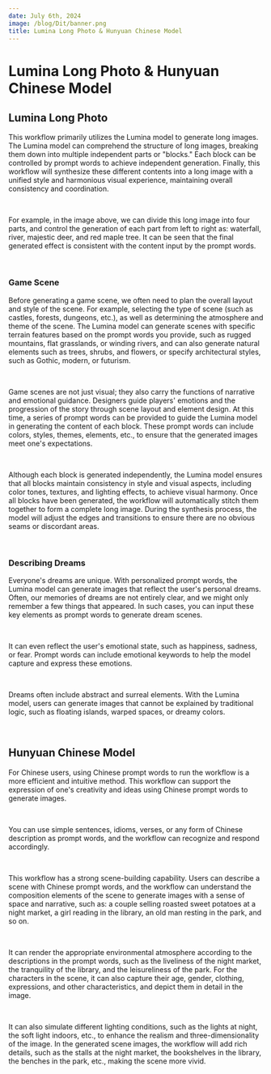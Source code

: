 ```yaml
---
date: July 6th, 2024
image: /blog/Dit/banner.png
title: Lumina Long Photo & Hunyuan Chinese Model
---
```



# Lumina Long Photo & Hunyuan Chinese Model

## Lumina Long Photo 

This workflow primarily utilizes the Lumina model to generate long images. The Lumina model can comprehend the structure of long images, breaking them down into multiple independent parts or "blocks." Each block can be controlled by prompt words to achieve independent generation. Finally, this workflow will synthesize these different contents into a long image with a unified style and harmonious visual experience, maintaining overall consistency and coordination.

<br/>
<PhotoProvider>
  <PhotoView src="/blog/Dit/001.png">
    <img src="/blog/Dit/001.png" alt="" className="rounded-lg"/>
  </PhotoView>
</PhotoProvider>

For example, in the image above, we can divide this long image into four parts, and control the generation of each part from left to right as: waterfall, river, majestic deer, and red maple tree. It can be seen that the final generated effect is consistent with the content input by the prompt words.

<br/>
<PhotoProvider>
  <PhotoView src="/blog/Dit/002.png">
    <img src="/blog/Dit/002.png" alt="" className="rounded-lg"/>
  </PhotoView>
</PhotoProvider>

### Game Scene

Before generating a game scene, we often need to plan the overall layout and style of the scene. For example, selecting the type of scene (such as castles, forests, dungeons, etc.), as well as determining the atmosphere and theme of the scene. The Lumina model can generate scenes with specific terrain features based on the prompt words you provide, such as rugged mountains, flat grasslands, or winding rivers, and can also generate natural elements such as trees, shrubs, and flowers, or specify architectural styles, such as Gothic, modern, or futurism.

<br/>
<PhotoProvider>
  <PhotoView src="/blog/Dit/003.png">
    <img src="/blog/Dit/003.png" alt="" className="rounded-lg"/>
  </PhotoView>
</PhotoProvider>

Game scenes are not just visual; they also carry the functions of narrative and emotional guidance. Designers guide players' emotions and the progression of the story through scene layout and element design. At this time, a series of prompt words can be provided to guide the Lumina model in generating the content of each block. These prompt words can include colors, styles, themes, elements, etc., to ensure that the generated images meet one's expectations.

<br/>
<PhotoProvider>
  <PhotoView src="/blog/Dit/004.png">
    <img src="/blog/Dit/004.png" alt="" className="rounded-lg"/>
  </PhotoView>
</PhotoProvider>

Although each block is generated independently, the Lumina model ensures that all blocks maintain consistency in style and visual aspects, including color tones, textures, and lighting effects, to achieve visual harmony. Once all blocks have been generated, the workflow will automatically stitch them together to form a complete long image. During the synthesis process, the model will adjust the edges and transitions to ensure there are no obvious seams or discordant areas.

<br/>
<PhotoProvider>
  <PhotoView src="/blog/Dit/005.png">
    <img src="/blog/Dit/005.png" alt="" className="rounded-lg"/>
  </PhotoView>
</PhotoProvider>

### Describing Dreams

Everyone's dreams are unique. With personalized prompt words, the Lumina model can generate images that reflect the user's personal dreams. Often, our memories of dreams are not entirely clear, and we might only remember a few things that appeared. In such cases, you can input these key elements as prompt words to generate dream scenes.

<br/>
<PhotoProvider>
  <PhotoView src="/blog/Dit/006.png">
    <img src="/blog/Dit/006.png" alt="" className="rounded-lg"/>
  </PhotoView>
</PhotoProvider>

It can even reflect the user's emotional state, such as happiness, sadness, or fear. Prompt words can include emotional keywords to help the model capture and express these emotions.

<br/>
<PhotoProvider>
  <PhotoView src="/blog/Dit/007.png">
    <img src="/blog/Dit/007.png" alt="" className="rounded-lg"/>
  </PhotoView>
</PhotoProvider>

Dreams often include abstract and surreal elements. With the Lumina model, users can generate images that cannot be explained by traditional logic, such as floating islands, warped spaces, or dreamy colors.

<br/>
<PhotoProvider>
  <PhotoView src="/blog/Dit/008.png">
    <img src="/blog/Dit/008.png" alt="" className="rounded-lg"/>
  </PhotoView>
</PhotoProvider>

## Hunyuan Chinese Model 

For Chinese users, using Chinese prompt words to run the workflow is a more efficient and intuitive method. This workflow can support the expression of one's creativity and ideas using Chinese prompt words to generate images.

<br/>
<PhotoProvider>
  <PhotoView src="/blog/Dit/009.png">
    <img src="/blog/Dit/009.png" alt="" className="rounded-lg"/>
  </PhotoView>
</PhotoProvider>

You can use simple sentences, idioms, verses, or any form of Chinese description as prompt words, and the workflow can recognize and respond accordingly.

<br/>
<PhotoProvider>
  <PhotoView src="/blog/Dit/010.png">
    <img src="/blog/Dit/010.png" alt="" className="rounded-lg"/>
  </PhotoView>
</PhotoProvider>

This workflow has a strong scene-building capability. Users can describe a scene with Chinese prompt words, and the workflow can understand the composition elements of the scene to generate images with a sense of space and narrative, such as: a couple selling roasted sweet potatoes at a night market, a girl reading in the library, an old man resting in the park, and so on.

<br/>
<PhotoProvider>
  <PhotoView src="/blog/Dit/011.png">
    <img src="/blog/Dit/011.png" alt="" className="rounded-lg"/>
  </PhotoView>
</PhotoProvider>

It can render the appropriate environmental atmosphere according to the descriptions in the prompt words, such as the liveliness of the night market, the tranquility of the library, and the leisureliness of the park. For the characters in the scene, it can also capture their age, gender, clothing, expressions, and other characteristics, and depict them in detail in the image.

<br/>
<PhotoProvider>
  <PhotoView src="/blog/Dit/012.png">
    <img src="/blog/Dit/012.png" alt="" className="rounded-lg"/>
  </PhotoView>
</PhotoProvider>

It can also simulate different lighting conditions, such as the lights at night, the soft light indoors, etc., to enhance the realism and three-dimensionality of the image. In the generated scene images, the workflow will add rich details, such as the stalls at the night market, the bookshelves in the library, the benches in the park, etc., making the scene more vivid.

<br/>
<PhotoProvider>
  <PhotoView src="/blog/Dit/013.png">
    <img src="/blog/Dit/013.png" alt="" className="rounded-lg"/>
  </PhotoView>
</PhotoProvider>

<Subscribe />






